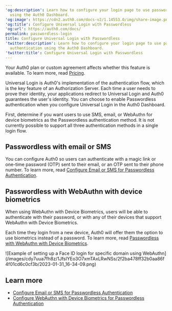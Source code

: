 ---
'og:description': Learn how to configure your login page to use passwordless authentication
  using the Auth0 Dashboard.
'og:image': https://cdn2.auth0.com/docs-v2/1.14553.0/img/share-image.png
'og:title': Configure Universal Login with Passwordless
'og:url': https://auth0.com/docs/
permalink: passwordless-login
title: Configure Universal Login with Passwordless
'twitter:description': Learn how to configure your login page to use passwordless
  authentication using the Auth0 Dashboard.
'twitter:title': Configure Universal Login with Passwordless
---
<Card title="Availability varies by Auth0 plan">

Your Auth0 plan or custom agreement affects whether this feature is available. To learn more, read [Pricing](https://auth0.com/pricing).

</Card>

<Tooltip tip="Universal Login: Your application redirects to Universal Login, hosted on Auth0's Authorization Server, to verify a user's identity." cta="View Glossary" href="/docs/glossary?term=Universal+Login">Universal Login</Tooltip> is Auth0's implementation of the authentication flow, which is the key feature of an <Tooltip tip="Authorization Server: Centralized server that contributes to defining the boundaries of a user’s access. For example, your authorization server can control the data, tasks, and features available to a user." cta="View Glossary" href="/docs/glossary?term=Authorization+Server">Authorization Server</Tooltip>. Each time a user needs to prove their identity, your applications redirect to Universal Login and Auth0 guarantees the user's identity. You can choose to enable <Tooltip tip="Passwordless: Form of authentication that does not rely on a password as the first factor." cta="View Glossary" href="/docs/glossary?term=Passwordless">Passwordless</Tooltip> authentication when you configure Universal Login in the <Tooltip tip="Auth0 Dashboard: Auth0's main product to configure your services." cta="View Glossary" href="/docs/glossary?term=Auth0+Dashboard">Auth0 Dashboard</Tooltip>.

First, determine if you want users to use SMS, email, or WebAuthn for device biometrics as the Passwordless authentication method. It is not currently possible to support all three authentication methods in a single login flow.

## Passwordless with email or SMS

You can configure Auth0 so users can authenticate with a magic link or one-time password (OTP) sent to their email, or an OTP sent to their phone number. To learn more, read [Configure Email or SMS for Passwordless Authentication](/docs/authenticate/login/auth0-universal-login/passwordless-login/email-or-sms).

## Passwordless with WebAuthn with device biometrics

When using WebAuthn with Device Biometrics, users will be able to authenticate with their password, or with any of their devices that support WebAuthn with Device Biometrics.

Each time they login from a new device, Auth0 will offer them the option to use biometrics instead of a password. To learn more, read [Passwordless with WebAuthn with Device Biometrics](/docs/authenticate/login/auth0-universal-login/passwordless-login/webauthn-device-biometrics).

<Frame>![Example of setting up a Face ID login for specific domain using WebAuthn](/images/cdy7uua7fh8z/1JfsIYEo3O7xmTAxLRwNSs/2f2ba478ff32b0aa86f4f01cd6c0cf3b/2023-01-31_16-34-09.png)</Frame>

## Learn more

* [Configure Email or SMS for Passwordless Authentication](/docs/authenticate/login/auth0-universal-login/passwordless-login/email-or-sms)
* [Configure WebAuthn with Device Biometrics for Passwordless Authentication](/docs/authenticate/login/auth0-universal-login/passwordless-login/webauthn-device-biometrics)